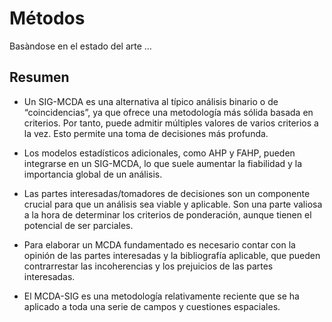 # Métodos {#sec-methods .numbered}

Basàndose en el estado del arte ...




## Resumen

* Un SIG-MCDA es una alternativa al típico análisis binario o de "coincidencias", ya que ofrece una metodología más sólida basada en criterios. Por tanto, puede admitir múltiples valores de varios criterios a la vez. Esto permite una toma de decisiones más profunda.

* Los modelos estadísticos adicionales, como AHP y FAHP, pueden integrarse en un SIG-MCDA, lo que suele aumentar la fiabilidad y la importancia global de un análisis.

* Las partes interesadas/tomadores de decisiones son un componente crucial para que un análisis sea viable y aplicable. Son una parte valiosa a la hora de determinar los criterios de ponderación, aunque tienen el potencial de ser parciales.

* Para elaborar un MCDA fundamentado es necesario contar con la opinión de las partes interesadas y la bibliografía aplicable, que pueden contrarrestar las incoherencias y los prejuicios de las partes interesadas.

* El MCDA-SIG es una metodología relativamente reciente que se ha aplicado a toda una serie de campos y cuestiones espaciales.